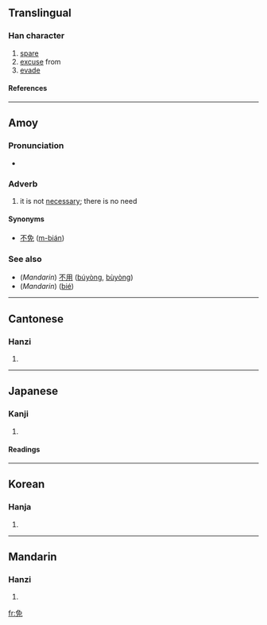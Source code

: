 ==Translingual==

===Han character===
{{Han char|rn=10|rad=儿|as=06|sn=8|four=2741<sub>6</sub>|canj=弓日竹山 (NAHU)}}

# [[spare]]
# [[excuse]] from
# [[evade]]

====References====
{{Han ref|kx=0124.230|dkj=01358|dj=0264.030|hdz=10270.090|uh=514D|ud=20813|bh=A74B|bd=42827}}

----

==Amoy==

===Pronunciation===
*{{IPA|[bɪɛn˥˧]}}

===Adverb===
{{nan-adv|ts|poj=bián|pojt=bian2|rs=儿06}}

# it is not [[necessary]]; there is no need

====Synonyms====
*[[不免]] ([[m̄-bián|m{{unicode|̄}}-bián]])

===See also===
*(''Mandarin'') [[不用]] ([[búyòng]], [[bùyòng]])
*(''Mandarin'') {{zh-ts|別|别}} ([[bié]])

----

==Cantonese==

===Hanzi===
{{yue-hanzi|jyut=|y=min5}}

# {{defn|Cantonese}}

----

==Japanese==

===Kanji===
{{ja-kanji|grade=|rs=儿06}}

# {{defn|Japanese}}

====Readings====
{{ja-readings|on=[[めん]] (men), [[べん]] (ben)|kun=[[まぬかれる]] (manukareru), [[ゆるす]] (yurusu)}}

----

==Korean==

===Hanja===
{{ko-hanja|hangeul=[[면]], [[문]]|rv=myeon, mun|mr=myŏn, mun}}

# {{defn|Korean}}

----

==Mandarin==

===Hanzi===
{{cmn-hanzi|pin=[[miǎn]] (mian3)|wg=mien<sup>3</sup>}}

# {{defn|Mandarin}}

[[fr:免]]